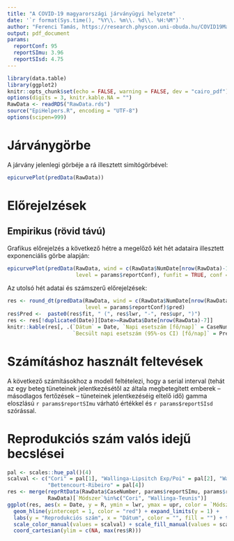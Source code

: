 ```yaml
---
title: "A COVID-19 magyarországi járványügyi helyzete"
date: '`r format(Sys.time(), "%Y\\. %m\\. %d\\. %H:%M")`'
author: "Ferenci Tamás, https://research.physcon.uni-obuda.hu/COVID19MagyarEpi/"
output: pdf_document
params:
  reportConf: 95
  reportSImu: 3.96
  reportSIsd: 4.75
---
```


```r
library(data.table)
library(ggplot2)
knitr::opts_chunk$set(echo = FALSE, warning = FALSE, dev = "cairo_pdf")
options(digits = 3, knitr.kable.NA = "")
RawData <- readRDS("RawData.rds")
source("EpiHelpers.R", encoding = "UTF-8")
options(scipen=999)
```

# Járványgörbe

A járvány jelenlegi görbéje a rá illesztett simítógörbével:

```r
epicurvePlot(predData(RawData))
```

# Előrejelzések

## Empirikus (rövid távú)

Grafikus előrejelzés a következő hétre a megelőző két hét adataira illesztett exponenciális görbe alapján:

```r
epicurvePlot(predData(RawData, wind = c(RawData$NumDate[nrow(RawData)-14], tail(RawData$NumDate,1)), projper = 7,
                      level = params$reportConf), funfit = TRUE, conf = params$reportConf)
```

Az utolsó hét adatai és számszerű előrejelzések:

```r
res <- round_dt(predData(RawData, wind = c(RawData$NumDate[nrow(RawData)-14], tail(RawData$NumDate,1)), projper = 7,
                         level = params$reportConf)$pred)
res$Pred <-  paste0(res$fit, " (", res$lwr, "-", res$upr, ")")
res <- res[!duplicated(Date)][Date>=RawData$Date[nrow(RawData)-7]]
knitr::kable(res[, .(`Dátum` = Date, `Napi esetszám [fő/nap]` = CaseNumber,
                     `Becsült napi esetszám (95%-os CI) [fő/nap]` = Pred)])
```

# Számításhoz használt feltevések

A következő számításokhoz a modell feltételezi, hogy a serial interval (tehát az egy beteg tüneteinek jelentkezésétől az általa megbetegített emberek -- másodlagos fertőzések -- tüneteinek jelentkezéséig eltelő idő) gamma eloszlású `r params$reportSImu` várható értékkel és `r params$reportSIsd` szórással.

# Reprodukciós szám valós idejű becslései

```r
pal <- scales::hue_pal()(4)
scalval <- c("Cori" = pal[1], "Wallinga-Lipsitch Exp/Poi" = pal[2], "Wallinga-Teunis" = pal[3],
             "Bettencourt-Ribeiro" = pal[4])
res <- merge(reprRtData(RawData$CaseNumber, params$reportSImu, params$reportSIsd),
             RawData)[`Módszer`%in%c("Cori", "Wallinga-Teunis")]
ggplot(res, aes(x = Date, y = R, ymin = lwr, ymax = upr, color = `Módszer`, fill = `Módszer`)) + geom_line() +
  geom_hline(yintercept = 1, color = "red") + expand_limits(y = 1) +
  labs(y = "Reprodukciós szám", x = "Dátum", color = "", fill = "") + theme(legend.position = "bottom") +
  scale_color_manual(values = scalval) + scale_fill_manual(values = scalval) + geom_ribbon(alpha = 0.2) +
  coord_cartesian(ylim = c(NA, max(res$R)))
```